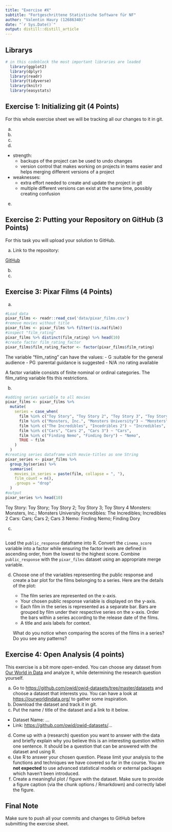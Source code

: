 ```yaml
---
title: "Exercise #X"
subtitle: "Fortgeschrittene Statistische Software für NF"
author: "Valentin Haury (12686340)"
date: "`r Sys.Date()`"
output: distill::distill_article
---
```


## Librarys

```r
# in this codeblock the most important libraries are loaded
  library(ggplot2)
  library(dplyr)
  library(readr)
  library(tidyverse)
  library(knitr)
  library(easystats)
```


## Exercise 1: Initializing git (4 Points)

For this whole exercise sheet we will be tracking all our changes to it
in git.

a)  
b)  
c) 

d)

- strength:
  - backups of the project can be used to undo changes
  - version control that makes working on projects in teams easier and helps merging different versions of a project
- weaknesses:
  - extra effort needed to create and update the project in git
  - multiple different versions can exist at the same time, possibly creating confusion
  
e)


## Exercise 2: Putting your Repository on GitHub (3 Points)

For this task you will upload your solution to GitHub.

a)  Link to the repository:

[GitHub](https://github.com/valentinhaury/exeRcise-sheet-3)

b)  
c)


## Exercise 3: Pixar Films (4 Points)

a)

```r
#Load data 
pixar_films <- readr::read_csv('data/pixar_films.csv')
#remove movies without title
pixar_films <- pixar_films %>% filter(!is.na(film))
#inspect "film_rating"
pixar_films %>% distinct(film_rating) %>% head(10)
#create factor film_rating_factor
pixar_films$film_rating_factor <- factor(pixar_films$film_rating)

```

The variable "film_rating" can have the values:
 - G    :suitable for the general audience
 - PG   :parental guidance is suggested
 - N/A  :no rating available 
 
A factor variable consists of finite nominal or ordinal categories. The film_rating variable fits this restrictions.

b)
    
```r
#adding series variable to all movies
pixar_films <- pixar_films %>% 
  mutate(
    series = case_when(
      film %in% c("Toy Story", "Toy Story 2", "Toy Story 3", "Toy Story 4") ~ "Toy Story",
      film %in% c("Monsters, Inc.", "Monsters University") ~ "Monsters",
      film %in% c("The Incredibles", "Incedribles 2") ~ "Incredibles",
      film %in% c("Cars", "Cars 2", "Cars 3") ~ "Cars",
      film %in% c("Finding Nemo", "Finding Dory") ~ "Nemo",
      TRUE ~ film
    )
  )
#creating series dataframe with movie-titles as one String
pixar_series <- pixar_films %>%
  group_by(series) %>%
  summarise(
    movies_in_series = paste(film, collapse = ", "),
    film_count = n(),
    .groups = "drop"
  )
#output
pixar_series %>% head(10)
```
    
    
Toy Story: Toy Story; Toy Story 2; Toy Story 3; Toy Story 4
Monsters: Monsters, Inc.; Monsters University
Incredibles: The Incredibles; Incredibles 2
Cars: Cars; Cars 2; Cars 3
Nemo: Finding Nemo; Finding Dory

c)  

```r

```

Load the `public_response` dataframe into R. Convert the
    `cinema_score` variable into a factor while ensuring the factor
    levels are defined in ascending order, from the lowest to the
    highest score. Combine `public_response` with the `pixar_films`
    dataset using an appropriate merge variable.

d)  Choose one of the variables representing the public response and
    create a bar plot for the films belonging to a series. Here are the
    details of the plot:

    -   The film series are represented on the x-axis.
    -   Your chosen public response variable is displayed on the y-axis.
    -   Each film in the series is represented as a separate bar. Bars
        are grouped by film under their respective series on the x-axis.
        Order the bars within a series according to the release date of
        the films.
    -   A title and axis labels for context.

    What do you notice when comparing the scores of the films in a
    series? Do you see any patterns?

## Exercise 4: Open Analysis (4 points)

This exercise is a bit more open-ended. You can choose any dataset from
[Our World in Data](https://ourworldindata.org/) and analyze it, while
determining the research question yourself.

a)  Go to <https://github.com/owid/owid-datasets/tree/master/datasets>
    and choose a dataset that interests you. You can have a look at
    <https://ourworldindata.org/> to gather some inspiration.
b)  Download the dataset and track it in git.
c)  Put the name / title of the dataset and a link to it below.

-   Dataset Name: ...
-   Link: <https://github.com/owid/owid-datasets/>...

d)  Come up with a (research) question you want to answer with the data
    and briefly explain why you believe this is an interesting question
    within one sentence. It should be a question that can be answered
    with the dataset and using R.
e)  Use R to answer your chosen question. Please limit your analysis to
    the functions and techniques we have covered so far in the course.
    You are **not expected** to use advanced statistical models or
    external packages which haven't been introduced.
f)  Create a meaningful plot / figure with the dataset. Make sure to
    provide a figure caption (via the chunk options / Rmarkdown) and
    correctly label the figure.

## Final Note

Make sure to push all your commits and changes to GitHub before
submitting the exercise sheet.
